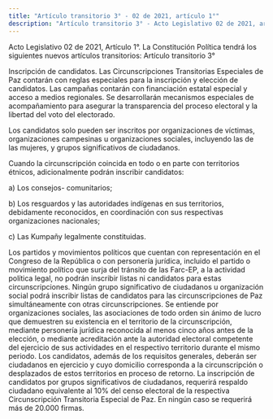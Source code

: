 ```yaml
---
title: "Artículo transitorio 3° - 02 de 2021, artículo 1°"
description: "Artículo transitorio 3° - Acto Legislativo 02 de 2021, artículo 1"
---
```


<Warning>Acto Legislativo 02 de 2021, Artículo 1°. La Constitución Política tendrá los siguientes nuevos artículos transitorios: Artículo transitorio 3°</Warning>

Inscripción de candidatos. Las Circunscripciones Transitorias Especiales de Paz contarán con reglas especiales para la inscripción y elección de candidatos. Las campañas contarán con financiación estatal especial y acceso a medios regionales. Se desarrollarán mecanismos especiales de acompañamiento para asegurar la transparencia del proceso electoral y la libertad del voto del electorado.

Los candidatos solo pueden ser inscritos por organizaciones de víctimas, organizaciones campesinas u organizaciones sociales, incluyendo las de las mujeres, y grupos significativos de ciudadanos. 

Cuando la circunscripción coincida en todo o en parte con territorios étnicos, adicionalmente podrán inscribir candidatos: 

a) Los consejos- comunitarios; 

b) Los resguardos y las autoridades indígenas en sus territorios, debidamente reconocidos, en coordinación con sus respectivas organizaciones nacionales; 

c) Las Kumpañy legalmente constituidas. 

<AccordionGroup>
    <Accordion
        title="Parágrafo 1°"
        defaultOpen
    >
     Los partidos y movimientos políticos que cuentan con representación en el Congreso de la República o con personería jurídica, incluido el partido o movimiento político que surja del tránsito de las Farc-EP, a la actividad política legal, no podrán inscribir listas ni candidatos para estas circunscripciones. Ningún grupo significativo de ciudadanos u organización social podrá inscribir listas de candidatos para las circunscripciones de Paz simultáneamente con otras circunscripciones.
    </Accordion>
    <Accordion
        title="Parágrafo 2°"
        defaultOpen
    >
    Se entiende por organizaciones sociales, las asociaciones de todo orden sin ánimo de lucro que demuestren su existencia en el territorio de la circunscripción, mediante personería jurídica reconocida al menos cinco años antes de la elección, o mediante acreditación ante la autoridad electoral competente del ejercicio de sus actividades en el respectivo territorio durante el mismo periodo. 
    </Accordion>
        <Accordion
        title="Parágrafo 3°"
        defaultOpen
    >
    Los candidatos, además de los requisitos generales, deberán ser ciudadanos en ejercicio y cuyo domicilio corresponda a la circunscripción o desplazados de estos territorios en proceso de retorno.
    </Accordion>
        <Accordion
        title="Parágrafo 4°"
        defaultOpen
    >
    La inscripción de candidatos por grupos significativos de ciudadanos, requerirá respaldo ciudadano equivalente al 10% del censo electoral de la respectiva Circunscripción Transitoria Especial de Paz. En ningún caso se requerirá más de 20.000 firmas.
    </Accordion>
</AccordionGroup>
